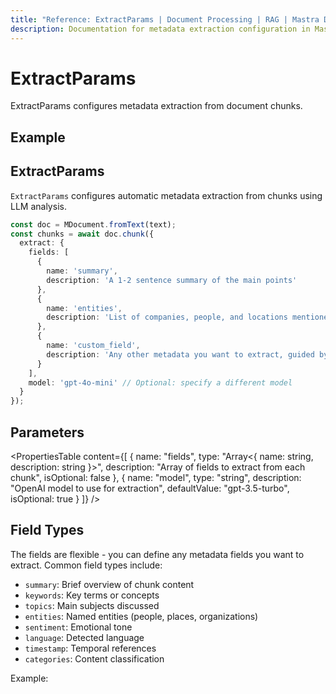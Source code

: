 ```yaml
---
title: "Reference: ExtractParams | Document Processing | RAG | Mastra Docs"
description: Documentation for metadata extraction configuration in Mastra.
---
```


# ExtractParams

ExtractParams configures metadata extraction from document chunks.

## Example

## ExtractParams

`ExtractParams` configures automatic metadata extraction from chunks using LLM analysis.

```typescript showLineNumbers copy
const doc = MDocument.fromText(text);
const chunks = await doc.chunk({
  extract: {
    fields: [
      { 
        name: 'summary', 
        description: 'A 1-2 sentence summary of the main points' 
      },
      { 
        name: 'entities', 
        description: 'List of companies, people, and locations mentioned' 
      },
      {
        name: 'custom_field',
        description: 'Any other metadata you want to extract, guided by this description'
      }
    ],
    model: 'gpt-4o-mini' // Optional: specify a different model
  }
});
```

## Parameters

<PropertiesTable
  content={[
    {
      name: "fields",
      type: "Array<{ name: string, description: string }>",
      description: "Array of fields to extract from each chunk",
      isOptional: false
    },
    {
      name: "model",
      type: "string",
      description: "OpenAI model to use for extraction",
      defaultValue: "gpt-3.5-turbo",
      isOptional: true
    }
  ]}
/> 

## Field Types

The fields are flexible - you can define any metadata fields you want to extract. Common field types include:

- `summary`: Brief overview of chunk content
- `keywords`: Key terms or concepts
- `topics`: Main subjects discussed
- `entities`: Named entities (people, places, organizations)
- `sentiment`: Emotional tone
- `language`: Detected language
- `timestamp`: Temporal references
- `categories`: Content classification

Example:
